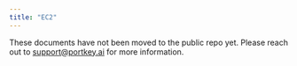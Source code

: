 ```yaml
---
title: "EC2"
---
```


<Info>

  These documents have not been moved to the public repo yet. Please reach out to support@portkey.ai for more information.
</Info>